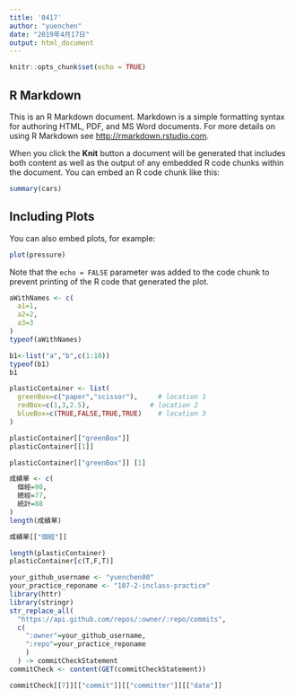 ```yaml
---
title: '0417'
author: "yuenchen"
date: "2019年4月17日"
output: html_document
---
```


```r
knitr::opts_chunk$set(echo = TRUE)
```

## R Markdown

This is an R Markdown document. Markdown is a simple formatting syntax for authoring HTML, PDF, and MS Word documents. For more details on using R Markdown see <http://rmarkdown.rstudio.com>.

When you click the **Knit** button a document will be generated that includes both content as well as the output of any embedded R code chunks within the document. You can embed an R code chunk like this:

```r
summary(cars)
```

## Including Plots

You can also embed plots, for example:

```r
plot(pressure)
```

Note that the `echo = FALSE` parameter was added to the code chunk to prevent printing of the R code that generated the plot.


```r
aWithNames <- c(
  a1=1,
  a2=2,
  a3=3
)
typeof(aWithNames)

```

```r
b1<-list("a","b",c(1:10))
typeof(b1)
b1
```


```r
plasticContainer <- list(
  greenBox=c("paper","scissor"),     # location 1
  redBox=c(1,3,2.5),               # location 2
  blueBox=c(TRUE,FALSE,TRUE,TRUE)    # location 3
)
```

```r
plasticContainer[["greenBox"]] 
plasticContainer[[1]]
```

```r
plasticContainer[["greenBox"]] [1]
```


```r
成績單 <- c(
  個經=90,
  總經=77,
  統計=88
)
length(成績單)
```


```r
成績單[["個經"]]
```

```r
length(plasticContainer)
plasticContainer[c(T,F,T)]
```

```r
your_github_username <- "yuenchen00"
your_practice_reponame <- "107-2-inclass-practice"
library(httr)
library(stringr)
str_replace_all(
  "https://api.github.com/repos/:owner/:repo/commits",
  c(
    ":owner"=your_github_username,
    ":repo"=your_practice_reponame
    )
  ) -> commitCheckStatement
commitCheck <- content(GET(commitCheckStatement))
```

```r
commitCheck[[7]][["commit"]][["committer"]][["date"]]
```





